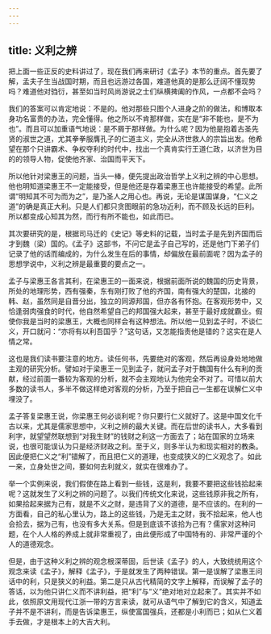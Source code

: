 ```yaml
---
---
---
```

title: 义利之辨
---




把上面一些正反的史料讲过了，现在我们再来研讨《孟子》本节的重点。首先要了解，孟夫子生当战国时期，而且也远游过各国，难道他真的是那么迂阔不懂现势吗？难道他对驺衍，甚至如当时风尚游说之士们纵横捭阖的作风，一点都不会吗？

我们的答案可以肯定地说：不是的。他对那些只图个人进身之阶的做法，和博取本身功名富贵的办法，完全懂得。他之所以不肯那样做，实在是“非不能也，是不为也”。而且可以加重语气地说：是不屑于那样做。为什么呢？因为他是抱着古圣先贤的淑世之道，尤其拳拳服膺孔子的仁道主义，完全从济世救人的宗旨出发。他希望在那个只讲霸术、争权夺利的时代中，找出一个真肯实行王道仁政，以济世为目的的领导人物，促使他齐家、治国而平天下。

所以他针对梁惠王的问题，当头一棒，便先提出政治哲学上义利之辨的中心思想。他也明知道梁惠王不一定能接受，但是他还是存着梁惠王也许能接受的希望。此所谓“明知其不可为而为之”，是乃圣人之用心也。再说，无论是谋国谋身，“仁义之道”的确是真正大利。只是人们都只贪图眼前的急功近利，而不顾及长远的巨利。所以都变成心知其为然，而行有所不能也，如此而已。

其次要研究的是，根据司马迁的《史记》等史料的记载，当时孟子是先到齐国而后才到魏（梁）国的。《孟子》这部书，不问它是孟子自己写的，还是他门下弟子们记录了他的话而编成的，为什么发生在后的事情，却偏放在最前面呢？因为孟子的思想学说中，义利之辨是最重要的要点之一。

孟子与梁惠王各言其利，在梁惠王的一面来说，根据前面所说的魏国的历史背景，所处的地理形势，西有强秦，东有刚打败了他的齐国，南有强大的楚国，北接的韩、赵，虽然同是自晋分出，独立的同源邦国，但亦各有怀抱。在客观形势中，又恰逢弱肉强食的时代，他自然希望自己的邦国强大起来，甚至于最好成就霸业。假使你我是当时的梁惠王，大概也同样会有这种想法。所以他一见到孟子时，不谈仁义，开口就问：“亦将有以利吾国乎？”这句话，又怎能指责他是错的？这实在是人情之常。

这也是我们读书要注意的地方。读任何书，先要绝对的客观，然后再设身处地地做主观的研究分析。譬如对于梁惠王一见到孟子，就问孟子对于魏国有什么有利的贡献，经过前面一番较为客观的分析，就不会主观地认为他完全不对了。可惜以前大多数的读书人，多半不做这样绝对客观的分析，乃至于把自己一生都在误解仁义中埋没了。

孟子答复梁惠王说，你梁惠王何必谈利呢？你只要行仁义就好了。这是中国文化千古以来，尤其是儒家思想中，义利之辨的最大关键。而在后世的读书人，大多看到利字，就望望然联想到“对我生财”的钱财之利这一方面去了；站在国家的立场来说，也很可能误认为只是经济财政之利。至于义，则多半认为和现实相对的教条。因此便把仁义之“利”错解了，而且把仁义的道理，也变成狭义的仁义观念了。如此一来，立身处世之间，要如何去利就义，就实在很难办了。

举一个实例来说，我们假使在路上看到一些钱，这是利，我要不要把这些钱拾起来呢？这就发生了义利之辨的问题了。以我们传统文化来说，这些钱原非我之所有，如果拾起来据为己有，就是不义之财，是违背了义的道德，是不应该的。在利的一方面看，自己的私心里认为，路上的这些钱，乃是无主之财，我不拾起来，他人也会拾去，据为己有，也没有多大关系。但是到底该不该拾为己有？儒家对这种问题，在个人人格的养成上就非常重视了，由此便形成了中国特有的、非常严谨的个人的道德观念。

但是，由于这种义利之辨的观念根深蒂固，后世读《孟子》的人，大致统统用这个观念来读《孟子》，解释《孟子》，于是就发生了两种错误。第一是误解了梁惠王问话中的利，只是狭义的利益。第二是只从古代精简的文字上解释，而误解了孟子的答话，以为他只讲仁义而不讲利益，把“利”与“义”绝对地对立起来了。其实并不如此，依照原文用现代江浙一带的方言来读，就可从语气中了解到它的含义，知道孟子并不是不讲利，而是告诉梁惠王，纵使富国强兵，还都是小利而已；如从仁义着手去做，才是根本上的大吉大利。